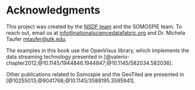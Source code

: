 # Acknowledgments

This project was created by the [NSDF team](https://nationalsciencedatafabric.org/contributors.html) and the SOMOSPIE team. To reach out, email us at [info@nationalsciencedatafabric.org](mailto:info@nationalsciencedatafabric.org) and Dr. Michela Taufer [mtaufer@utk.edu](mailto:mtaufer@utk.edu).


The examples in this book use the OpenVisus library, which implements the data streaming technology presented in [@valerio-chapter2012;@10.1145/1944846.1944847;@10.1145/582034.582036].


Other publications related to Somospie and the GeoTiled are presented in [@10255013;@9041768;@10.1145/3588195.3595941].

